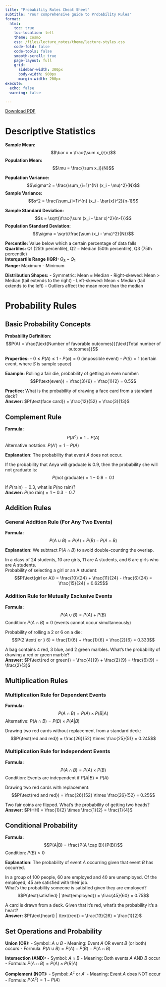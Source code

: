 ```yaml
---
title: "Probability Rules Cheat Sheet"
subtitle: "Your comprehensive guide to Probability Rules"
format:
  html:
    toc: true
    toc-location: left
    theme: cosmo
    css: /files/lecture_notes/theme/lecture-styles.css
    code-fold: false
    code-tools: false
    smooth-scroll: true
    page-layout: full
    grid:
      sidebar-width: 300px
      body-width: 900px
      margin-width: 200px
execute:
  echo: false
  warning: false

---
```


::: {.download-section}
[Download PDF](/files/resources/Probability Rules Cheat Sheet – PSTAT5A.pdf){.download-btn}
::: 

# Descriptive Statistics

::: {.formula-box}
**Sample Mean:**  
$$\bar x = \frac{\sum x_i}{n}$$
**Population Mean:**  
$$\mu = \frac{\sum x_i}{N}$$
:::

::: {.formula-box}
**Population Variance:**  
$$\sigma^2 = \frac{\sum_{i=1}^{N} (x_i - \mu)^2}{N}$$
**Sample Variance:**  
$$s^2 = \frac{\sum_{i=1}^{n} (x_i - \bar{x})^2}{n-1}$$
:::

::: {.formula-box}
**Sample Standard Deviation:**  
$$s = \sqrt{\frac{\sum (x_i - \bar x)^2}{n-1}}$$
**Population Standard Deviation:**  
$$\sigma = \sqrt{\frac{\sum (x_i - \mu)^2}{N}}$$
:::

::: {.formula-box}
**Percentile:** Value below which a certain percentage of data falls  
**Quartiles:** Q1 (25th percentile), Q2 = Median (50th percentile), Q3 (75th percentile)  
**Interquartile Range (IQR):** $Q_3 - Q_1$  
**Range:** Maximum - Minimum
:::

::: {.formula-box}
**Distribution Shapes:**
- Symmetric: Mean $\approx$ Median
- Right-skewed: Mean $>$ Median (tail extends to the right)
- Left-skewed: Mean $<$ Median (tail extends to the left)
- Outliers affect the mean more than the median
:::

# Probability Rules

## Basic Probability Concepts

::: {.formula-box}
**Probability Definition:**
$$P(A) = \frac{\text{Number of favorable outcomes}}{\text{Total number of outcomes}}$$

**Properties:**
- $0 \leq P(A) \leq 1$
- $P(\emptyset) = 0$ (impossible event)
- $P(S) = 1$ (certain event, where $S$ is sample space)
:::

::: {.example}
**Example:** Rolling a fair die, probability of getting an even number:  
$$P(\text{even}) = \frac{3}{6} = \frac{1}{2} = 0.5$$
:::

::: {.practice}
**Practice:** What is the probability of drawing a face card from a standard deck?  
**Answer:** $P(\text{face card}) = \frac{12}{52} = \frac{3}{13}$
:::

## Complement Rule

::: {.formula-box}
**Formula:**
$$P(A^c) = 1 - P(A)$$
Alternative notation: $P(A') = 1 - P(A)$
:::

**Explanation:** The probability that event $A$ does not occur.

::: {.example}
If the probability that Anya will graduate is 0.9, then the probability she will not graduate is:  
$$P(\text{not graduate}) = 1 - 0.9 = 0.1$$
:::

::: {.practice}
If $P(\text{rain}) = 0.3$, what is $P(\text{no rain})$?  
**Answer:** $P(\text{no rain}) = 1 - 0.3 = 0.7$
:::

## Addition Rules

### General Addition Rule (For Any Two Events)

::: {.formula-box}
**Formula:**
$$P(A \cup B) = P(A) + P(B) - P(A \cap B)$$
:::

**Explanation:** We subtract $P(A \cap B)$ to avoid double-counting the overlap.

::: {.example}
In a class of 24 students, 10 are girls, 11 are A students, and 6 are girls who are A students.  
Probability of selecting a girl or an A student:  
$$P(\text{girl or A}) = \frac{10}{24} + \frac{11}{24} - \frac{6}{24} = \frac{15}{24} = 0.625$$
:::

### Addition Rule for Mutually Exclusive Events

::: {.formula-box}
**Formula:**
$$P(A \cup B) = P(A) + P(B)$$
Condition: $P(A \cap B) = 0$ (events cannot occur simultaneously)
:::

::: {.example}
Probability of rolling a 2 or 6 on a die:  
$$P(2 \text{ or } 6) = \frac{1}{6} + \frac{1}{6} = \frac{2}{6} = 0.333$$
:::

::: {.practice}
A bag contains 4 red, 3 blue, and 2 green marbles. What's the probability of drawing a red or green marble?  
**Answer:** $P(\text{red or green}) = \frac{4}{9} + \frac{2}{9} = \frac{6}{9} = \frac{2}{3}$
:::

## Multiplication Rules

### Multiplication Rule for Dependent Events

::: {.formula-box}
**Formula:**
$$P(A \cap B) = P(A) \times P(B|A)$$
Alternative: $P(A \cap B) = P(B) \times P(A|B)$
:::

::: {.example}
Drawing two red cards without replacement from a standard deck:  
$$P(\text{red and red}) = \frac{26}{52} \times \frac{25}{51} = 0.245$$
:::

### Multiplication Rule for Independent Events

::: {.formula-box}
**Formula:**
$$P(A \cap B) = P(A) \times P(B)$$
Condition: Events are independent if $P(A|B) = P(A)$
:::

::: {.example}
Drawing two red cards with replacement:  
$$P(\text{red and red}) = \frac{26}{52} \times \frac{26}{52} = 0.25$$
:::

::: {.practice}
Two fair coins are flipped. What's the probability of getting two heads?  
**Answer:** $P(HH) = \frac{1}{2} \times \frac{1}{2} = \frac{1}{4}$
:::

## Conditional Probability

::: {.formula-box}
**Formula:**
$$P(A|B) = \frac{P(A \cap B)}{P(B)}$$
Condition: $P(B) > 0$
:::

**Explanation:** The probability of event $A$ occurring given that event $B$ has occurred.

::: {.example}
In a group of 100 people, 60 are employed and 40 are unemployed. Of the employed, 45 are satisfied with their job.  
What's the probability someone is satisfied given they are employed?  
$$P(\text{satisfied} | \text{employed}) = \frac{45}{60} = 0.75$$
:::

::: {.practice}
A card is drawn from a deck. Given that it's red, what's the probability it's a heart?  
**Answer:** $P(\text{heart} | \text{red}) = \frac{13}{26} = \frac{1}{2}$
:::

## Set Operations and Probability

::: {.formula-box}
**Union (OR):**
- Symbol: $A \cup B$
- Meaning: Event $A$ OR event $B$ (or both) occurs
- Formula: $P(A \cup B) = P(A) + P(B) - P(A \cap B)$
:::

::: {.formula-box}
**Intersection (AND):**
- Symbol: $A \cap B$
- Meaning: Both events $A$ AND $B$ occur
- Formula: $P(A \cap B) = P(A) \times P(B|A)$
:::

::: {.formula-box}
**Complement (NOT):**
- Symbol: $A^c$ or $A'$
- Meaning: Event $A$ does NOT occur
- Formula: $P(A^c) = 1 - P(A)$
:::